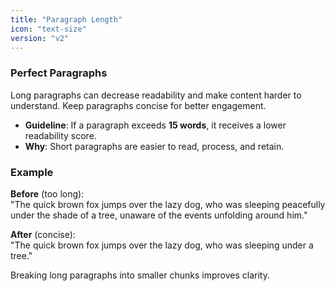 ```yaml
---
title: "Paragraph Length"
icon: "text-size"
version: "v2"
---
```


### Perfect Paragraphs

Long paragraphs can decrease readability and make content harder to understand. Keep paragraphs concise for better engagement.

- **Guideline**: If a paragraph exceeds **15 words**, it receives a lower readability score.
- **Why**: Short paragraphs are easier to read, process, and retain.

### Example

**Before** (too long):  
"The quick brown fox jumps over the lazy dog, who was sleeping peacefully under the shade of a tree, unaware of the events unfolding around him."

**After** (concise):  
"The quick brown fox jumps over the lazy dog, who was sleeping under a tree."

<Tip>Breaking long paragraphs into smaller chunks improves clarity.</Tip>
